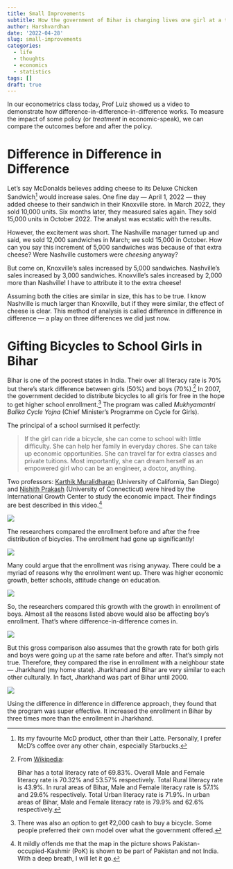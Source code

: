 ```yaml
---
title: Small Improvements
subtitle: How the government of Bihar is changing lives one girl at a time?
author: Harshvardhan
date: '2022-04-28'
slug: small-improvements
categories:
  - life
  - thoughts
  - economics
  - statistics
tags: []
draft: true
---
```


In our econometrics class today, Prof Luiz showed us a video to demonstrate how difference-in-difference-in-difference works. To measure the impact of some policy (or *treatment* in economic-speak), we can compare the outcomes before and after the policy.

# Difference in Difference in Difference

Let's say McDonalds believes adding cheese to its Deluxe Chicken Sandwich[^1] would increase sales. One fine day --- April 1, 2022 --- they added cheese to their sandwich in their Knoxville store. In March 2022, they sold 10,000 units. Six months later, they measured sales again. They sold 15,000 units in October 2022. The analyst was ecstatic with the results.

[^1]: Its my favourite McD product, other than their Latte. Personally, I prefer McD's coffee over any other chain, especially Starbucks.

However, the excitement was short. The Nashville manager turned up and said, we sold 12,000 sandwiches in March; we sold 15,000 in October. How can you say this increment of 5,000 sandwiches was because of that extra cheese? Were Nashville customers were *cheesing* anyway?

But come on, Knoxville's sales increased by 5,000 sandwiches. Nashville's sales increased by 3,000 sandwiches. Knoxville's sales increased by 2,000 more than Nashville! I have to attribute it to the extra cheese!

Assuming both the cities are similar in size, this has to be true. I know Nashville is much larger than Knoxville, but if they were similar, the effect of cheese is clear. This method of analysis is called difference in difference in difference --- a play on three differences we did just now.

# Gifting Bicycles to School Girls in Bihar

Bihar is one of the poorest states in India. Their over all literacy rate is 70% but there's stark difference between girls (50%) and boys (70%).[^2] In 2007, the government decided to distribute bicycles to all girls for free in the hope to get higher school enrollment.[^3] The program was called *Mukhyamantri Balika Cycle Yojna* (Chief Minister's Programme on Cycle for Girls).

[^2]: From [Wikipedia](https://en.wikipedia.org/wiki/Literacy_In_Bihar):

    Bihar has a total literacy rate of 69.83%. Overall Male and Female literacy rate is 70.32% and 53.57% respectively. Total Rural literacy rate is 43.9%. In rural areas of Bihar, Male and Female literacy rate is 57.1% and 29.6% respectively. Total Urban literacy rate is 71.9%. In urban areas of Bihar, Male and Female literacy rate is 79.9% and 62.6% respectively.

[^3]: There was also an option to get ₹2,000 cash to buy a bicycle. Some people preferred their own model over what the government offered.

The principal of a school surmised it perfectly:

> If the girl can ride a bicycle, she can come to school with little difficulty. She can help her family in everyday chores. She can take up economic opportunities. She can travel far for extra classes and private tuitions. Most importantly, she can dream herself as an empowered girl who can be an engineer, a doctor, anything.

Two professors: [Karthik Muralidharan](https://econweb.ucsd.edu/~kamurali/) (University of California, San Diego) and [Nishith Prakash](https://nishithprakash.com/) (University of Connecticut) were hired by the International Growth Center to study the economic impact. Their findings are best described in this video.[^4]

[^4]: It mildly offends me that the map in the picture shows Pakistan-occupied-Kashmir (PoK) is shown to be part of Pakistan and not India. With a deep breath, I will let it go.

[![](images/Screen%20Shot%202022-04-29%20at%204.59.31%20PM.png)](https://www.youtube.com/watch?v=6nG63ISt_Ek)

The researchers compared the enrollment before and after the free distribution of bicycles. The enrollment had gone up significantly!

![](images/Screen%20Shot%202022-04-29%20at%205.16.10%20PM.png)

Many could argue that the enrollment was rising anyway. There could be a myriad of reasons why the enrollment went up. There was higher economic growth, better schools, attitude change on education.

![](images/Screen%20Shot%202022-04-29%20at%205.17.24%20PM.png)

So, the researchers compared this growth with the growth in enrollment of boys. Almost all the reasons listed above would also be affecting boy's enrollment. That's where difference-in-difference comes in.

![](images/Screen%20Shot%202022-04-29%20at%205.21.00%20PM.png)

But this gross comparison also assumes that the growth rate for both girls and boys were going up at the same rate before and after. That's simply not true. Therefore, they compared the rise in enrollment with a neighbour state --- Jharkhand (my home state). Jharkhand and Bihar are very similar to each other culturally. In fact, Jharkhand was part of Bihar until 2000.

![](images/Screen%20Shot%202022-04-29%20at%205.23.41%20PM.png)

Using the difference in difference in difference approach, they found that the program was super effective. It increased the enrollment in Bihar by three times more than the enrollment in Jharkhand.
